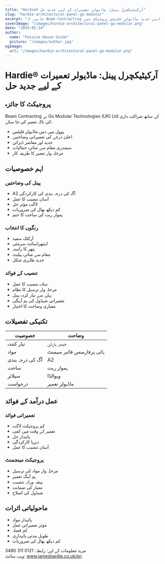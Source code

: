 ```yaml
---
title: "Hardie® آرکیٹیکچرل پینل: ماڈیولر تعمیرات کے لیے جدید حل"
slug: "hardie-architectural-panel-go-modular"
excerpt: "جانیں کہ Beam Contracting نے اپنے جدید ماڈیولر فلیٹس پروجیکٹ میں Hardie® آرکیٹیکچرل پینل کا استعمال کیسے کیا، جو پوول میں آگ کی حفاظت اور پائیداری کے فوائد فراہم کرتا ہے۔"
coverImage: "/images/hardie-architectural-panel-go-modular.png"
date: "2025-02-14"
author:
  name: "Passive House Guide"
  picture: "/images/author.jpg"
ogImage:
  url: "/images/hardie-architectural-panel-go-modular.png"
---
```


# Hardie® آرکیٹیکچرل پینل: ماڈیولر تعمیرات کے لیے جدید حل

## پروجیکٹ کا جائزہ

Beam Contracting نے Go Modular Technologies (UK) Ltd کے ساتھ شراکت داری کی تاکہ تعمیر کی جا سکے:

- پوول میں دس ماڈیولر فلیٹس
- اعلیٰ درجے کی تعمیراتی وضاحتیں
- جدید اور معاصر ڈیزائن
- سمندری مقام سے متاثرہ جمالیات
- مرحلہ وار تعمیر کا طریقہ کار

## اہم خصوصیات

### پینل کی وضاحتیں
- A2 آگ کی درجہ بندی کی کارکردگی
- آسان تنصیب کا عمل
- لاگت مؤثر حل
- کم دیکھ بھال کی ضروریات
- ہموار ریت کی ساخت کا ختم

### رنگوں کا انتخاب
- آرکٹک سفید
- اینتھراسائٹ سرمئی
- پتھر کا راستہ
- مقام سے متاثرہ پیلیٹ
- جدید ظاہری شکل

### تنصیب کے فوائد
- سادہ تنصیب کا عمل
- مرحلہ وار ترسیل کا نظام
- پہلے سے تیار کردہ پینل
- تعمیراتی شیڈول کی ہم آہنگی
- معیاری وضاحت کا اختیار

## تکنیکی تفصیلات

| خصوصیت | وضاحت |
|---------|--------------|
| تیار کنندہ | جیمز ہارڈی |
| مواد | ہائی پرفارمنس فائبر سیمنٹ |
| آگ کی درجہ بندی | A2 |
| ساخت | ہموار ریت |
| سپلائر | ویوالڈا |
| درخواست | ماڈیولر تعمیر |

## عمل درآمد کے فوائد

### تعمیراتی فوائد
- کم پروجیکٹ لاگت
- تعمیر کے وقت میں کمی
- پائیدار حل
- دیرپا کارکردگی
- آسان تنصیب کا عمل

### پروجیکٹ مینجمنٹ
- مرحلہ وار مواد کی ترسیل
- ہم آہنگ تعمیر
- پیشہ ورانہ تنصیب
- معیار کی ضمانت
- شیڈول کی اصلاح

## ماحولیاتی اثرات

- پائیدار مواد
- موثر تعمیراتی عمل
- کم فضلہ
- طویل مدتی پائیداری
- کم دیکھ بھال کی ضروریات

مزید معلومات کے لیے:
رابطہ: 0121 311 3480  
ویب سائٹ: www.jameshardie.co.uk/en
